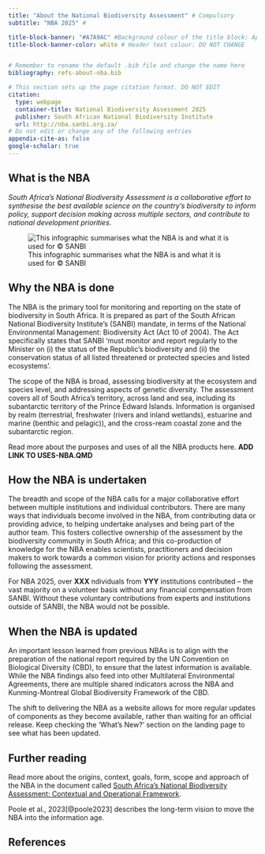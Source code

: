 ```yaml
---
title: "About the National Biodiversity Assessment" # Compulsory
subtitle: "NBA 2025" # 

title-block-banner: "#A7A9AC" #Background colour of the title block: Apply component colours where necessary - find hex codes in _brand.yml
title-block-banner-color: white # Header text colour: DO NOT CHANGE


# Remember to rename the default .bib file and change the name here
bibliography: refs-about-nba.bib

# This section sets up the page citation format. DO NOT EDIT
citation:
  type: webpage
  container-title: National Biodiversity Assessment 2025
  publisher: South African National Biodiversity Institute
  url: http://nba.sanbi.org.za/
# Do not edit or change any of the following entries
appendix-cite-as: false
google-scholar: true
---
```


## What is the NBA

*South Africa’s National Biodiversity Assessment is a collaborative effort to synthesise the best available science on the country’s biodiversity to inform policy, support decision making across multiple sectors, and contribute to national development priorities*.

![This infographic summarises what the NBA is and what it is used for © SANBI](imgs/nba-infoGraphic.jpg){fig-align="center"}

## Why the NBA is done

The NBA is the primary tool for monitoring and reporting on the state of biodiversity in South Africa. It is prepared as part of the South African National Biodiversity Institute’s (SANBI) mandate, in terms of the National Environmental Management: Biodiversity Act (Act 10 of 2004). The Act specifically states that SANBI 'must monitor and report regularly to the Minister on (i) the status of the Republic’s biodiversity and (ii) the conservation status of all listed threatened or protected species and listed ecosystems'.

The scope of the NBA is broad, assessing biodiversity at the ecosystem and species level, and addressing aspects of genetic diversity. The assessment covers all of South Africa's territory, across land and sea, including its subantarctic territory of the Prince Edward Islands. Information is organised by realm (terrestrial, freshwater (rivers and inland wetlands), estuarine and marine (benthic and pelagic)), and the cross-ream coastal zone and the subantarctic region. 

Read more about the purposes and uses of all the NBA products here. **ADD LINK TO USES-NBA.QMD**

## How the NBA is undertaken

The breadth and scope of the NBA calls for a major collaborative effort between multiple institutions and individual contributors. There are many ways that individuals become involved in the NBA, from contributing data or providing advice, to helping undertake analyses and being part of the author team. This fosters collective ownership of the assessment by the biodiversity community in South Africa; and this co-production of knowledge for the NBA enables scientists, practitioners and decision makers to work towards a common vision for priority actions and responses following the assessment.

For NBA 2025, over **XXX** ndividuals from **YYY** institutions contributed – the vast majority on a volunteer basis without any financial compensation from SANBI. Without these voluntary contributions from experts and institutions outside of SANBI, the NBA would not be possible.

## When the NBA is updated

An important lesson learned from previous NBAs is to align with the preparation of the national report required by the UN Convention on Biological Diversity (CBD), to ensure that the latest information is available. While the NBA findings also feed into other Multilateral Environmental Agreements, there are multiple shared indicators across the NBA and Kunming-Montreal Global Biodiversity Framework of the CBD.

The shift to delivering the NBA as a website allows for more regular updates of components as they become available, rather than waiting for an official release. Keep checking the 'What's New?' section on the landing page to see what has been updated.

## Further reading

Read more about the origins, context, goals, form, scope and approach of the NBA in the document called [South Africa's National Biodiversity Assessment: Contextual and Operational Framework](https://hdl.handle.net/20.500.12143/9058).

Poole et al., 2023[@poole2023] describes the long-term vision to move the NBA into the information age.

## References

::: {#refs}
:::

